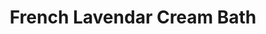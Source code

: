 ---
title: "French Lavendar Cream Bath"
subtitle: ""
creator: ""
categories: ["bath"]
featuredImage: "../src/assets/images/item/bath/DSC03025.png"
views: ["../src/assets/images/item/bath/DSC03025.png","../src/assets/images/item/bath/DSC03026.png"]
nextItem: []
---